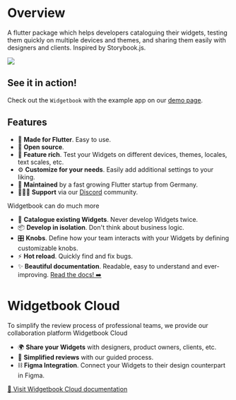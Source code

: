 # Overview

A flutter package which helps developers cataloguing their widgets, testing them quickly on multiple devices and themes, and sharing them easily with designers and clients. Inspired by Storybook.js.

<Image src="/assets/screenshots/widgetbook.png" zoom />

## See it in action!

Check out the `Widgetbook` with the example app on our [demo page](https://demo.widgetbook.io).

## Features

- 💙 **Made for Flutter**. Easy to use. 
- 🦄 **Open source**.
- 🍭 **Feature rich**. Test your Widgets on different devices, themes, locales, text scales, etc.
- ⚙️ **Customize for your needs**. Easily add additional settings to your liking. 
- 🔧 **Maintained** by a fast growing Flutter startup from Germany.
- 👩🏼‍💻 **Support** via our [Discord](https://discord.com/invite/zT4AMStAJA) community.

Widgetbook can do much more

- 📙 **Catalogue existing Widgets**. Never develop Widgets twice. 
- 📦 **Develop in isolation**. Don't think about business logic. 
- 🎛 **Knobs**. Define how your team interacts with your Widgets by defining customizable knobs. 
- ⚡️ **Hot reload**. Quickly find and fix bugs.
- ✨ **Beautiful documentation**. Readable, easy to understand and ever-improving. [Read the docs! ➡️](https://docs.widgetbook.io)

# Widgetbook Cloud

To simplify the review process of professional teams, we provide our collaboration platform Widgetbook Cloud
- 🌍 **Share your Widgets** with designers, product owners, clients, etc.
- 📃 **Simplified reviews** with our guided process. 
- ⛓ **Figma Integration**. Connect your Widgets to their design counterpart in Figma. 

[🔗 Visit Widgetbook Cloud documentation](/widgetbook-cloud/overview)